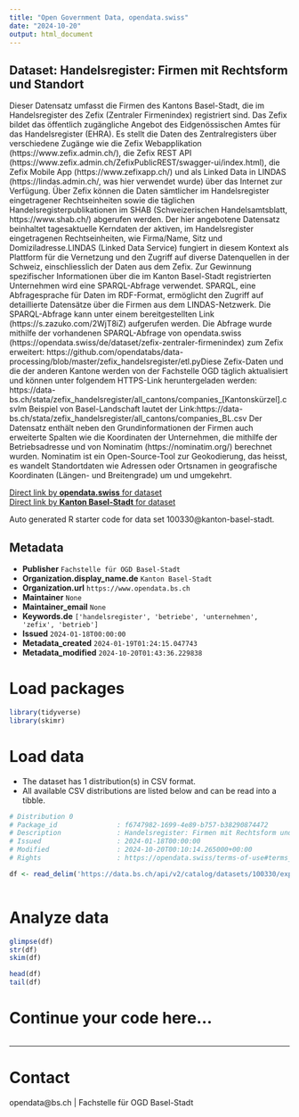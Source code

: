 ```yaml
---
title: "Open Government Data, opendata.swiss"
date: "2024-10-20"
output: html_document
---
```


## Dataset: Handelsregister: Firmen mit Rechtsform und Standort

Dieser Datensatz umfasst die Firmen des Kantons Basel-Stadt, die im Handelsregister des Zefix (Zentraler Firmenindex) registriert sind. Das Zefix bildet das öffentlich zugängliche Angebot des Eidgenössischen Amtes für das Handelsregister (EHRA). Es stellt die Daten des Zentralregisters über verschiedene Zugänge wie die Zefix Webapplikation (https://www.zefix.admin.ch/), die Zefix REST API (https://www.zefix.admin.ch/ZefixPublicREST/swagger-ui/index.html), die Zefix Mobile App (https://www.zefixapp.ch/) und als Linked Data in LINDAS (https://lindas.admin.ch/, was hier verwendet wurde) über das Internet zur Verfügung. Über Zefix können die Daten sämtlicher im Handelsregister eingetragener Rechtseinheiten sowie die täglichen Handelsregisterpublikationen im SHAB (Schweizerischen Handelsamtsblatt, https://www.shab.ch/) abgerufen werden. Der hier angebotene Datensatz beinhaltet tagesaktuelle Kerndaten der aktiven, im Handelsregister eingetragenen Rechtseinheiten, wie Firma/Name, Sitz und Domiziladresse.LINDAS (Linked Data Service) fungiert in diesem Kontext als Plattform für die Vernetzung und den Zugriff auf diverse Datenquellen in der Schweiz, einschliesslich der Daten aus dem Zefix. Zur Gewinnung spezifischer Informationen über die im Kanton Basel-Stadt registrierten Unternehmen wird eine SPARQL-Abfrage verwendet. SPARQL, eine Abfragesprache für Daten im RDF-Format, ermöglicht den Zugriff auf detaillierte Datensätze über die Firmen aus dem LINDAS-Netzwerk. Die SPARQL-Abfrage kann unter einem bereitgestellten Link (https://s.zazuko.com/2WjT8iZ) aufgerufen werden. Die Abfrage wurde mithilfe der vorhandenen SPARQL-Abfrage von opendata.swiss (https://opendata.swiss/de/dataset/zefix-zentraler-firmenindex) zum Zefix erweitert: https://github.com/opendatabs/data-processing/blob/master/zefix_handelsregister/etl.pyDiese Zefix-Daten und die der anderen Kantone werden von der Fachstelle OGD täglich aktualisiert und können unter folgendem HTTPS-Link heruntergeladen werden: https://data-bs.ch/stata/zefix_handelsregister/all_cantons/companies_[Kantonskürzel].csvIm Beispiel von Basel-Landschaft lautet der Link:https://data-bs.ch/stata/zefix_handelsregister/all_cantons/companies_BL.csv Der Datensatz enthält neben den Grundinformationen der Firmen auch erweiterte Spalten wie die Koordinaten der Unternehmen, die mithilfe der Betriebsadresse und von Nominatim (https://nominatim.org/) berechnet wurden. Nominatim ist ein Open-Source-Tool zur Geokodierung, das heisst, es wandelt Standortdaten wie Adressen oder Ortsnamen in geografische Koordinaten (Längen- und Breitengrade) um und umgekehrt.

[Direct link by **opendata.swiss** for dataset](https://opendata.swiss/de/dataset/handelsregister-firmen-mit-rechtsform-und-standort)<br>
[Direct link by **Kanton Basel-Stadt** for dataset](https://data.bs.ch/explore/dataset/100330/)

Auto generated R starter code for data set 100330@kanton-basel-stadt.

## Metadata

- **Publisher** `Fachstelle für OGD Basel-Stadt`
- **Organization.display_name.de** `Kanton Basel-Stadt`
- **Organization.url** `https://www.opendata.bs.ch`
- **Maintainer** `None`
- **Maintainer_email** `None`
- **Keywords.de** `['handelsregister', 'betriebe', 'unternehmen', 'zefix', 'betrieb']`
- **Issued** `2024-01-18T00:00:00`
- **Metadata_created** `2024-01-19T01:24:15.047743`
- **Metadata_modified** `2024-10-20T01:43:36.229838`


# Load packages

```r

library(tidyverse)
library(skimr)

```

# Load data

-   The dataset has 1 distribution(s) in CSV format.
-   All available CSV distributions are listed below and can be read into a tibble.

```r

# Distribution 0
# Package_id               : f6747982-1699-4e89-b757-b38290874472
# Description              : Handelsregister: Firmen mit Rechtsform und Standort (csv)
# Issued                   : 2024-01-18T00:00:00
# Modified                 : 2024-10-20T00:10:14.265000+00:00
# Rights                   : https://opendata.swiss/terms-of-use#terms_open

df <- read_delim('https://data.bs.ch/api/v2/catalog/datasets/100330/exports/csv?use_labels=true')



```

# Analyze data

```r

glimpse(df)
str(df)
skim(df)

head(df)
tail(df)

```

# Continue your code here...

```r

```

------------------------------------------------------------------------

# Contact

opendata@bs.ch | Fachstelle für OGD Basel-Stadt
